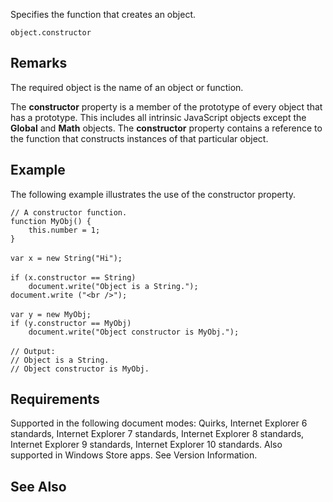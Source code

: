 Specifies the function that creates an object.

 object.constructor

==Remarks==
The required object is the name of an object or function.

The '''constructor''' property is a member of the prototype of every object that has a prototype. This includes all intrinsic JavaScript objects except the '''Global''' and '''Math''' objects. The '''constructor''' property contains a reference to the function that constructs instances of that particular object.


==Example==
The following example illustrates the use of the constructor property.

 // A constructor function.
 function MyObj() {
     this.number = 1;
 }
 
 var x = new String("Hi");
 
 if (x.constructor == String)
     document.write("Object is a String.");
 document.write ("&lt;br /&gt;");
 
 var y = new MyObj;
 if (y.constructor == MyObj)
     document.write("Object constructor is MyObj.");
 
 // Output:
 // Object is a String.
 // Object constructor is MyObj.

==Requirements==
Supported in the following document modes: Quirks, Internet Explorer 6 standards, Internet Explorer 7 standards, Internet Explorer 8 standards, Internet Explorer 9 standards, Internet Explorer 10 standards. Also supported in Windows Store apps. See Version Information.


==See Also==

              
